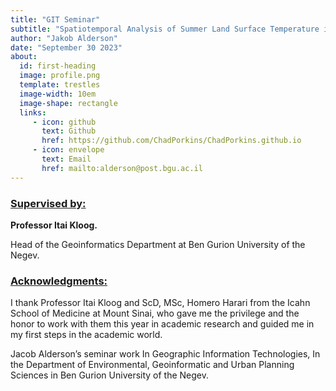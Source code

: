 ```yaml
---
title: "GIT Seminar"
subtitle: "Spatiotemporal Analysis of Summer Land Surface Temperature in New York City's Synthetic Turf Fields (2013-2022): Integrating Landsat 8 and Weather Station Data, Empowered by Machine Learning Techniques."
author: "Jakob Alderson"
date: "September 30 2023"
about:
  id: first-heading
  image: profile.png
  template: trestles
  image-width: 10em
  image-shape: rectangle
  links:
     - icon: github
       text: Github
       href: https://github.com/ChadPorkins/ChadPorkins.github.io
     - icon: envelope
       text: Email
       href: mailto:alderson@post.bgu.ac.il
---
```


::: {#first-heading}
### [Supervised by:]{.underline}

**Professor Itai Kloog.**

Head of the Geoinformatics Department at Ben Gurion University of the Negev.

### [Acknowledgments:]{.underline}

I thank Professor Itai Kloog and ScD, MSc, Homero Harari from the Icahn School of Medicine at Mount Sinai, who gave me the privilege and the honor to work with them this year in academic research and guided me in my first steps in the academic world.
:::

Jacob Alderson's seminar work In Geographic Information Technologies, In the Department of Environmental, Geoinformatic and Urban Planning Sciences in Ben Gurion University of the Negev.
